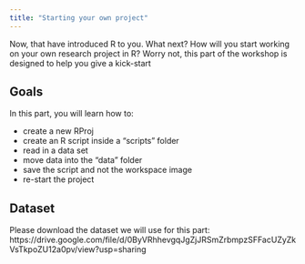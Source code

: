 ```yaml
---
title: "Starting your own project"
---
```


Now, that have introduced R to you. What next? How will you start working on your own research project in R? Worry not, this part of the workshop is designed to help you give a kick-start 


## Goals

In this part, you will learn how to:

 - create a new RProj
 - create an R script inside a "scripts" folder
 - read in a data set
 - move data into the "data" folder
 - save the script and not the workspace image
 - re-start the project


## Dataset

Please download the dataset we will use for this part: https://drive.google.com/file/d/0ByVRhhevgqJgZjJRSmZrbmpzSFFacUZyZkVsTkpoZU12a0pv/view?usp=sharing

